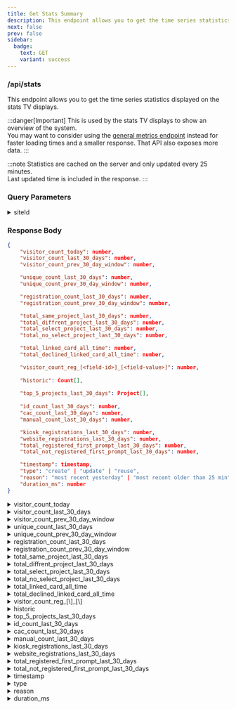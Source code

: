 ```yaml
---
title: Get Stats Summary
description: This endpoint allows you to get the time series statistics displayed on the stats TV displays.
next: false
prev: false
sidebar:
  badge:
    text: GET
    variant: success
---
```





### <Badge text="GET" variant="success" size="large"/> /api/stats
This endpoint allows you to get the time series statistics displayed on the stats TV displays.

:::danger[Important]
This is used by the stats TV displays to show an overview of the system.<br/>
You may want to consider using the [general metrics endpoint](/api-doc/data/stats/metrics) instead for faster loading times and a smaller response.  That API also exposes more data.
:::

:::note
Statistics are cached on the server and only updated every 25 minutes.<br/>
Last updated time is included in the response.
:::


### Query Parameters
<details>
    <summary>siteId</summary>
    ID of the subsite to filter announcements by.  Default is "main".
</details>


### Response Body
```json
{
    "visitor_count_today": number,
    "visitor_count_last_30_days": number,
    "visitor_count_prev_30_day_window": number,

    "unique_count_last_30_days": number,
    "unique_count_prev_30_day_window": number,

    "registration_count_last_30_days": number,
    "registration_count_prev_30_day_window": number,

    "total_same_project_last_30_days": number,
    "total_diffrent_project_last_30_days": number,
    "total_select_project_last_30_days": number,
    "total_no_select_project_last_30_days": number,

    "total_linked_card_all_time": number,
    "total_declined_linked_card_all_time": number,

    "visitor_count_reg_[<field-id>]_[<field-value>]": number,
    
    "historic": Count[],
    
    "top_5_projects_last_30_days": Project[],
    
    "id_count_last_30_days": number,
    "cac_count_last_30_days": number,
    "manual_count_last_30_days": number,

    "kiosk_registrations_last_30_days": number,
    "website_registrations_last_30_days": number,
    "total_registered_first_prompt_last_30_days": number,
    "total_not_registered_first_prompt_last_30_days": number,

    "timestamp": timestamp,
    "type": "create" | "update" | "reuse",
    "reason": "most recent yesterday" | "most recent older than 25 min" | "within cooldown",
    "duration_ms": number
}
```
<details>
    <summary>visitor_count_today</summary>
    How many total visitors signed in to the system today.<br/>
    This includes duplicate visitors if they entered, exited, and entered again.<br/>
    This endpoint does not provide a daily unique visitor count.
</details>
<details>
    <summary>visitor_count_last_30_days</summary>
    How many total visitors signed in to the system in the last 30 days.<br/>
    This includes duplicate visitors if they entered, exited, and entered again.<br/>
    See `unique_count_last_30_day` for unique visitors.
</details>
<details>
    <summary>visitor_count_prev_30_day_window</summary>
    How many total visitors signed in to the system 60-30 days ago. (previous period)<br/>
    This includes duplicate visitors if they entered, exited, and entered again.<br/>
    See `unique_count_prev_30_day_window` for unique visitors.
</details>

<details>
    <summary>unique_count_last_30_days</summary>
    How many unique visitors signed in to the system in the last 30 days.
</details>
<details>
    <summary>unique_count_prev_30_day_window</summary>
    How many unique visitors signed in to the system 60-30 days ago. (previous period)
</details>

<details>
    <summary>registration_count_last_30_days</summary>
    How many registration form responses were submitted in the last 30 days.
</details>
<details>
    <summary>registration_count_prev_30_day_window</summary>
    How many registration form responses were submitted 60-30 days ago. (previous period)
</details>

<details>
    <summary>total_same_project_last_30_days</summary>
    How many visitors selected the same project as their last visit in the last 30 days.
</details>
<details>
    <summary>total_diffrent_project_last_30_days</summary>
    How many visitors selected a different project than their last visit in the last 30 days.
</details>
<details>
    <summary>total_select_project_last_30_days</summary>
    How many visitors selected a project in the last 30 days.
</details>
<details>
    <summary>total_no_select_project_last_30_days</summary>
    How many visitors did not select a project and ignored the prompt in the last 30 days.
</details>
<details>
    <summary>total_linked_card_all_time</summary>
    How many plastic access cards have been linked to the system all time.
</details>
<details>
    <summary>total_declined_linked_card_all_time</summary>
    How many users have declined the offer for a plastic access card all time.
</details>
<details>
    <summary>visitor_count_reg_[\<field-id>]_[\<field-value>]</summary>
    How many visitors selected the given field value in the last 30 days.<br/>
    `<field-id>` is the ID of the custom registration field.<br/>
    `<field-value>` is the value the user selected.
</details>

<details>
    <summary>historic</summary>
    Array of historic visitor counts for the last 30 days.

    ```json
    [
        {
            "timestamp": timestamp,
            "visitor_count": number
        },
        {...}
    ]
    ```

    <details>
        <summary>timestamp</summary>
        Unix Epoch format (millis). This is the day when the visitor count was recorded.
    </details>
    <details>
        <summary>visitor_count</summary>
        How many visitors signed in this day.
    </details>

</details>

<details>
    <summary>top_5_projects_last_30_days</summary>
    Array of the top 5 projects visitors used in the last 30 days.

    ```json
    [
        {
            "name": string,
            "visitor_count": number,
            "unique_visitors": number
        },
        {...}
    ]
    ```

    <details>
        <summary>name</summary>
        Name of the project.
    </details>
    <details>
        <summary>visitor_count</summary>
        How many visitors selected this project in the last 30 days.
    </details>
    <details>
        <summary>unique_visitors</summary>
        How many unique visitors selected this project in the last 30 days.
    </details>

</details>

<details>
    <summary>id_count_last_30_days</summary>
    How many visitors signed in with a plastic access card in the last 30 days.
    :::note
    This feature may not be enabled for your system.
    :::
</details>
<details>
    <summary>cac_count_last_30_days</summary>
    How many visitors signed in with a military ID card in the last 30 days.<br/>
</details>
<details>
    <summary>manual_count_last_30_days</summary>
    How many visitors signed in manually in the last 30 days.
</details>
<details>
    <summary>kiosk_registrations_last_30_days</summary>
    How many visitors registered through the kiosk in the last 30 days.
</details>
<details>
    <summary>website_registrations_last_30_days</summary>
    How many visitors registered through the website in the last 30 days.
</details>
<details>
    <summary>total_registered_first_prompt_last_30_days</summary>
    How many visitors registered on the kiosk immediately after we asked in the last 30 days.
</details>
<details>
    <summary>total_not_registered_first_prompt_last_30_days</summary>
    How many visitors ignored the first kiosk prompt in the last 30 days.
</details>


<details>
    <summary>timestamp</summary>
    Unix Epoch format (millis). This is the time when the statistics were last updated.
</details>
<details>
    <summary>type <Badge text="Internal" variant="caution"/></summary>
    How the data was saved in the cache.<br/>
    `create` - New rows were created.<br/>
    `update` - Existing rows were updated.<br/>
    `reuse` - No change - rows read from cache.
</details>
<details>
    <summary>reason <Badge text="Internal" variant="caution"/></summary>
    Reason for the update.<br/>
    `most recent yesterday` - The most recent statistic was updated yesterday.<br/>
    `most recent older than 25 min` - The most recent statistic was updated more than 25 minutes ago.<br/>
    `within cooldown` - No update - the data was read from the cache.
</details>
<details>
    <summary>duration_ms</summary>
    How long the update took in milliseconds.
</details>
